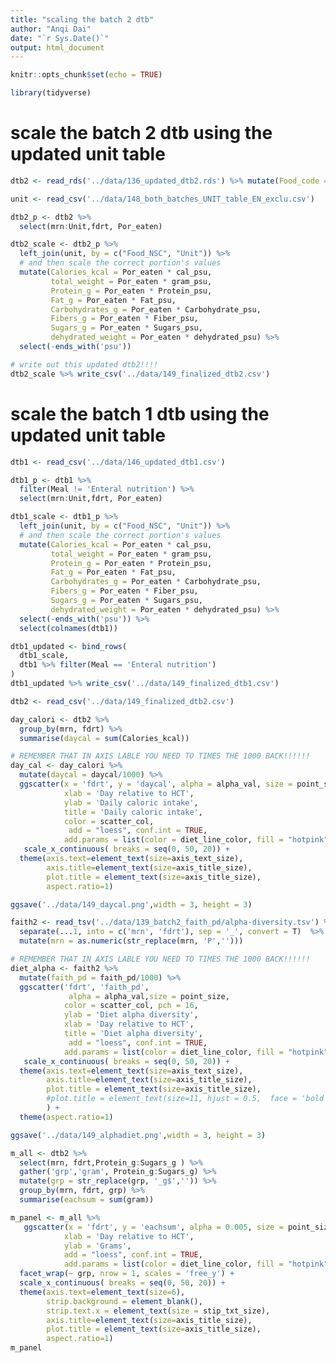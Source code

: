 ```yaml
---
title: "scaling the batch 2 dtb"
author: "Anqi Dai"
date: "`r Sys.Date()`"
output: html_document
---
```


```r
knitr::opts_chunk$set(echo = TRUE)
```

```r
library(tidyverse)
```

# scale the batch 2 dtb using the updated unit table

```r
dtb2 <- read_rds('../data/136_updated_dtb2.rds') %>% mutate(Food_code = as.numeric(Food_code))

unit <- read_csv('../data/148_both_batches_UNIT_table_EN_exclu.csv')

dtb2_p <- dtb2 %>% 
  select(mrn:Unit,fdrt, Por_eaten)

dtb2_scale <- dtb2_p %>% 
  left_join(unit, by = c("Food_NSC", "Unit")) %>% 
  # and then scale the correct portion's values
  mutate(Calories_kcal = Por_eaten * cal_psu,
         total_weight = Por_eaten * gram_psu,
         Protein_g = Por_eaten * Protein_psu,
         Fat_g = Por_eaten * Fat_psu,
         Carbohydrates_g = Por_eaten * Carbohydrate_psu,
         Fibers_g = Por_eaten * Fiber_psu,
         Sugars_g = Por_eaten * Sugars_psu,
         dehydrated_weight = Por_eaten * dehydrated_psu) %>% 
  select(-ends_with('psu'))

# write out this updated dtb2!!!!
dtb2_scale %>% write_csv('../data/149_finalized_dtb2.csv')
```

# scale the batch 1 dtb using the updated unit table

```r
dtb1 <- read_csv('../data/146_updated_dtb1.csv')

dtb1_p <- dtb1 %>% 
  filter(Meal != 'Enteral nutrition') %>% 
  select(mrn:Unit,fdrt, Por_eaten)

dtb1_scale <- dtb1_p %>% 
  left_join(unit, by = c("Food_NSC", "Unit")) %>% 
  # and then scale the correct portion's values
  mutate(Calories_kcal = Por_eaten * cal_psu,
         total_weight = Por_eaten * gram_psu,
         Protein_g = Por_eaten * Protein_psu,
         Fat_g = Por_eaten * Fat_psu,
         Carbohydrates_g = Por_eaten * Carbohydrate_psu,
         Fibers_g = Por_eaten * Fiber_psu,
         Sugars_g = Por_eaten * Sugars_psu,
         dehydrated_weight = Por_eaten * dehydrated_psu) %>% 
  select(-ends_with('psu')) %>% 
  select(colnames(dtb1))

dtb1_updated <- bind_rows(
  dtb1_scale,
  dtb1 %>% filter(Meal == 'Enteral nutrition')
)
dtb1_updated %>% write_csv('../data/149_finalized_dtb1.csv')

```

```r
dtb2 <- read_csv('../data/149_finalized_dtb2.csv')

day_calori <- dtb2 %>% 
  group_by(mrn, fdrt) %>% 
  summarise(daycal = sum(Calories_kcal))

# REMEMBER THAT IN AXIS LABLE YOU NEED TO TIMES THE 1000 BACK!!!!!!
day_cal <- day_calori %>% 
  mutate(daycal = daycal/1000) %>% 
  ggscatter(x = 'fdrt', y = 'daycal', alpha = alpha_val, size = point_size, pch = 16,
            xlab = 'Day relative to HCT',
            ylab = 'Daily caloric intake',
            title = 'Daily caloric intake',
            color = scatter_col,
             add = "loess", conf.int = TRUE, 
            add.params = list(color = diet_line_color, fill = "hotpink", size = 1)) +  
   scale_x_continuous( breaks = seq(0, 50, 20)) + 
  theme(axis.text=element_text(size=axis_text_size),
        axis.title=element_text(size=axis_title_size),
        plot.title = element_text(size=axis_title_size),
        aspect.ratio=1)

ggsave('../data/149_daycal.png',width = 3, height = 3)
```

```r
faith2 <- read_tsv('../data/139_batch2_faith_pd/alpha-diversity.tsv') %>% 
  separate(...1, into = c('mrn', 'fdrt'), sep = '_', convert = T)  %>% 
  mutate(mrn = as.numeric(str_replace(mrn, 'P','')))

# REMEMBER THAT IN AXIS LABLE YOU NEED TO TIMES THE 1000 BACK!!!!!!
diet_alpha <- faith2 %>% 
  mutate(faith_pd = faith_pd/1000) %>% 
  ggscatter('fdrt', 'faith_pd', 
             alpha = alpha_val,size = point_size, 
            color = scatter_col, pch = 16, 
            ylab = 'Diet alpha diversity', 
            xlab = 'Day relative to HCT',
            title = 'Diet alpha diversity',
             add = "loess", conf.int = TRUE, 
            add.params = list(color = diet_line_color, fill = "hotpink", size = 1)) +
   scale_x_continuous( breaks = seq(0, 50, 20)) + 
  theme(axis.text=element_text(size=axis_text_size),
        axis.title=element_text(size=axis_title_size),
        plot.title = element_text(size=axis_title_size),
        #plot.title = element_text(size=11, hjust = 0.5,  face = 'bold')
        ) + 
  theme(aspect.ratio=1)

ggsave('../data/149_alphadiet.png',width = 3, height = 3)
```

```r
m_all <- dtb2 %>%  
  select(mrn, fdrt,Protein_g:Sugars_g ) %>% 
  gather('grp','gram', Protein_g:Sugars_g) %>% 
  mutate(grp = str_replace(grp, '_g$','')) %>% 
  group_by(mrn, fdrt, grp) %>% 
  summarise(eachsum = sum(gram)) 

m_panel <- m_all %>% 
   ggscatter(x = 'fdrt', y = 'eachsum', alpha = 0.005, size = point_size, 
            xlab = 'Day relative to HCT',
            ylab = 'Grams',
            add = "loess", conf.int = TRUE, 
            add.params = list(color = diet_line_color, fill = "hotpink", size = 1))  +
  facet_wrap(~ grp, nrow = 1, scales = 'free_y') +
  scale_x_continuous( breaks = seq(0, 50, 20)) + 
  theme(axis.text=element_text(size=6),
        strip.background = element_blank(),
        strip.text.x = element_text(size = stip_txt_size), 
        axis.title=element_text(size=axis_title_size),
        plot.title = element_text(size=axis_title_size),
        aspect.ratio=1)
m_panel
```

